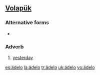 ==[[Volapük]]==

===Alternative forms===
*{{l|vo|aydelo}}

===Adverb===
{{infl|vo|adverb}}

# [[yesterday]]

[[es:ädelo]]
[[la:ädelo]]
[[tr:ädelo]]
[[uk:ädelo]]
[[vo:ädelo]]